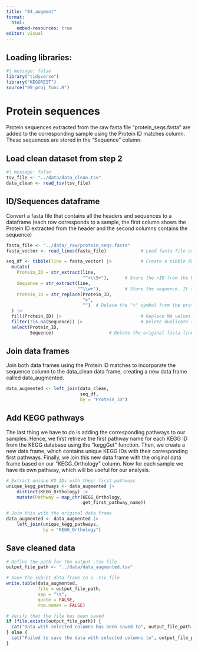 ```yaml
---
title: "04_augment"
format:
  html:
    embed-resources: true
editor: visual
---
```


## Loading libraries:

```r
#| message: false
library("tidyverse")
library("KEGGREST")
source("99_proj_func.R")
```

# Protein sequences

Protein sequences extracted from the raw fasta file "protein_seqs.fasta" are added to the corresponding sample using the Protein ID matches column. These sequences are stored in the "Sequence" column.

## Load clean dataset from step 2

```r
#| message: false
tsv_file <- "../data/data_clean.tsv"
data_clean <- read_tsv(tsv_file)
```

## ID/Sequences dataframe

Convert a fasta file that contains all the headers and sequences to a dataframe (each row corresponds to a sample, the first column shows the Protein ID extracted from the header and the second columns contains the sequence)

```r
fasta_file <- "../data/_raw/protein_seqs.fasta"
fasta_vector <- read_lines(fasta_file)             # Load fasta file as a character vector

seq_df <- tibble(line = fasta_vector) |>           # Create a tibble dataframe where each row corresponds to a line in the fasta file
  mutate(
    Protein_ID = str_extract(line, 
                             "^>\\S+"),      # Store the >ID from the header. It stores an NA value if the line corresponds to a sequence
    Sequence = str_extract(line, 
                           "^\\w+"),         # Store the sequence. It stores an NA value if the line corresponds to the header
    Protein_ID = str_replace(Protein_ID, 
                             ">", 
                             "")  # Delete the ">" symbol from the protein ID
  ) |>
  fill(Protein_ID) |>                              # Replace NA values in the Protein_ID column using the protein ID from the previous row.
  filter(!is.na(Sequence)) |>                      # Delete duplicate samples that contain NA values in the Sequence column
  select(Protein_ID, 
         Sequence)                     # Delete the original fasta lines
```

## Join data frames

Join both data frames using the Protein ID matches to incorporate the sequence column to the data_clean data frame, creating a new data frame called data_augmented.

```r
data_augmented <- left_join(data_clean, 
                            seq_df, 
                            by = "Protein_ID")
```

## Add KEGG pathways

The last thing we have to do is adding the corresponding pathways to our samples. Hence, we first retrieve the first pathway name for each KEGG ID from the KEGG database using the "keggGet" function. Then, we create a new data frame, which contains unique KEGG IDs with their corresponding first pathways. Finally, we join this new data frame with the original data frame based on our "KEGG_Orthology" column. Now for each sample we have its own pathway, which will be useful for our analysis.

```r

# Extract unique KO IDs with their first pathways
unique_kegg_pathways <- data_augmented |> 
    distinct(KEGG_Orthology) |> 
    mutate(Pathway = map_chr(KEGG_Orthology, 
                             get_first_pathway_name))

# Join this with the original data frame
data_augmented <- data_augmented |> 
    left_join(unique_kegg_pathways, 
              by = "KEGG_Orthology")

```

## Save cleaned data

```r

# Define the path for the output .tsv file
output_file_path <- "../data/data_augmented.tsv"

# Save the subset data frame to a .tsv file
write.table(data_augmented, 
            file = output_file_path, 
            sep = "\t", 
            quote = FALSE, 
            row.names = FALSE)

# Verify that the file has been saved
if (file.exists(output_file_path)) {
  cat("Data with selected columns has been saved to", output_file_path, "\n")
} else {
  cat("Failed to save the data with selected columns to", output_file_path, "\n")
}
```
